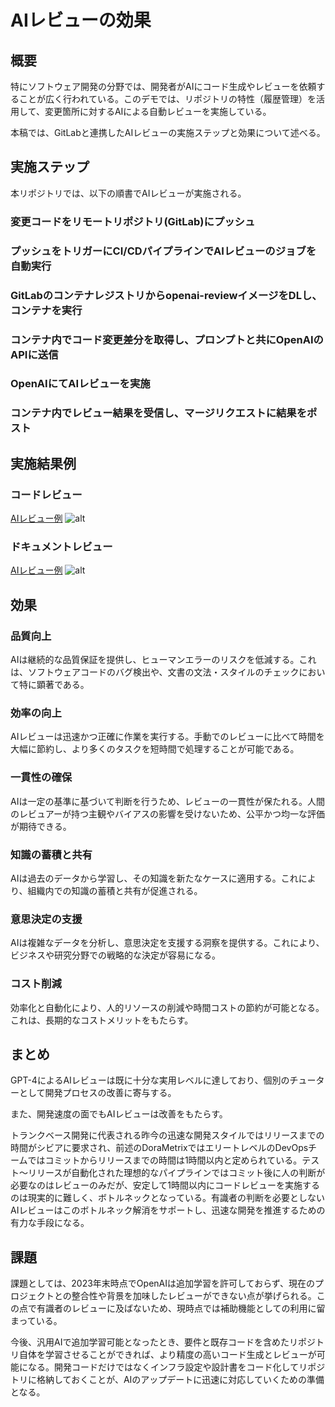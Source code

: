 # AIレビューの効果

## 概要

特にソフトウェア開発の分野では、開発者がAIにコード生成やレビューを依頼することが広く行われている。このデモでは、リポジトリの特性（履歴管理）を活用して、変更箇所に対するAIによる自動レビューを実施している。

本稿では、GitLabと連携したAIレビューの実施ステップと効果について述べる。

## 実施ステップ

本リポジトリでは、以下の順書でAIレビューが実施される。


<Steps>

### 変更コードをリモートリポジトリ(GitLab)にプッシュ

### プッシュをトリガーにCI/CDパイプラインでAIレビューのジョブを自動実行

### GitLabのコンテナレジストリからopenai-reviewイメージをDLし、コンテナを実行

### コンテナ内でコード変更差分を取得し、プロンプトと共にOpenAIのAPIに送信

### OpenAIにてAIレビューを実施

### コンテナ内でレビュー結果を受信し、マージリクエストに結果をポスト

</Steps>

## 実施結果例

### コードレビュー

[AIレビュー例](https://gitlab.com/taku-miyanaga/openai-review/-/merge_requests/1#note_1710772050)
![alt](./img/ai-review-screenshot.png)

### ドキュメントレビュー

[AIレビュー例](https://gitlab.com/taku-miyanaga/docs/-/merge_requests/1#note_1711747535)
![alt](./img/ai-review-screenshot2.png)

## 効果

### 品質向上

AIは継続的な品質保証を提供し、ヒューマンエラーのリスクを低減する。これは、ソフトウェアコードのバグ検出や、文書の文法・スタイルのチェックにおいて特に顕著である。

### 効率の向上

AIレビューは迅速かつ正確に作業を実行する。手動でのレビューに比べて時間を大幅に節約し、より多くのタスクを短時間で処理することが可能である。

### 一貫性の確保

AIは一定の基準に基づいて判断を行うため、レビューの一貫性が保たれる。人間のレビュアーが持つ主観やバイアスの影響を受けないため、公平かつ均一な評価が期待できる。

### 知識の蓄積と共有

AIは過去のデータから学習し、その知識を新たなケースに適用する。これにより、組織内での知識の蓄積と共有が促進される。

### 意思決定の支援

AIは複雑なデータを分析し、意思決定を支援する洞察を提供する。これにより、ビジネスや研究分野での戦略的な決定が容易になる。

### コスト削減

効率化と自動化により、人的リソースの削減や時間コストの節約が可能となる。これは、長期的なコストメリットをもたらす。

## まとめ

GPT-4によるAIレビューは既に十分な実用レベルに達しており、個別のチューターとして開発プロセスの改善に寄与する。

また、開発速度の面でもAIレビューは改善をもたらす。

トランクベース開発に代表される昨今の迅速な開発スタイルではリリースまでの時間がシビアに要求され、前述のDoraMetrixではエリートレベルのDevOpsチームではコミットからリリースまでの時間は1時間以内と定められている。テスト〜リリースが自動化された理想的なパイプラインではコミット後に人の判断が必要なのはレビューのみだが、安定して1時間以内にコードレビューを実施するのは現実的に難しく、ボトルネックとなっている。有識者の判断を必要としないAIレビューはこのボトルネック解消をサポートし、迅速な開発を推進するための有力な手段になる。

## 課題

課題としては、2023年末時点でOpenAIは追加学習を許可しておらず、現在のプロジェクトとの整合性や背景を加味したレビューができない点が挙げられる。この点で有識者のレビューに及ばないため、現時点では補助機能としての利用に留まっている。

今後、汎用AIで追加学習可能となったとき、要件と既存コードを含めたリポジトリ自体を学習させることができれば、より精度の高いコード生成とレビューが可能になる。開発コードだけではなくインフラ設定や設計書をコード化してリポジトリに格納しておくことが、AIのアップデートに迅速に対応していくための準備となる。
